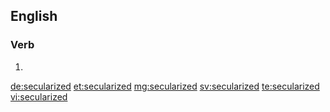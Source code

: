 ==English==

===Verb===
{{head|en}}

# {{en-past of|secularize}}

[[de:secularized]]
[[et:secularized]]
[[mg:secularized]]
[[sv:secularized]]
[[te:secularized]]
[[vi:secularized]]
